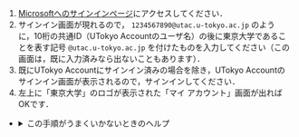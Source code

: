 
1. [Microsoftへのサインインページ](https://myaccount.microsoft.com/)にアクセスしてください．
1. サインイン画面が現れるので， `1234567890@utac.u-tokyo.ac.jp` のように，10桁の共通ID（UTokyo Accountのユーザ名）の後に東京大学であることを表す記号 `@utac.u-tokyo.ac.jp` を付けたものを入力してください（この画面は，既に入力済みなら出ないこともあります）．
1. 既にUTokyo Accountにサインイン済みの場合を除き，UTokyo Accountのサインイン画面が表示されるので，サインインしてください．
1. 左上に「東京大学」のロゴが表示された「マイ アカウント」画面が出ればOKです．

- <details>
    <summary>この手順がうまくいかないときのヘルプ</summary>

    - **上のリンクにアクセスしても，サインイン画面が現れない場合**：前から持っていた自分のアカウントで既にMicrosoftにサインインしているときに起きることがあります．[Officeのトップページ](https://www.office.com/)の右上にある丸いアイコン（自分のアイコンか，設定していない場合はイニシャルあるいは人のマーク）を押して，「サインアウト」してください．その後，アクセスし直してみてください．
    - **「電話番号を確認します」と表示される場合**：10桁の共通IDを数字のみ入力した場合に起きることがあります． `1234567890@utac.u-tokyo.ac.jp` のように，東京大学であることを表す記号 `@utac.u-tokyo.ac.jp` を付けたものを入力してください．

    <If cond={props.support}>
      これらを確認して，それでもうまくいかなければ，[サポート窓口](/support/)に相談してください．
    </If>
  </details>
